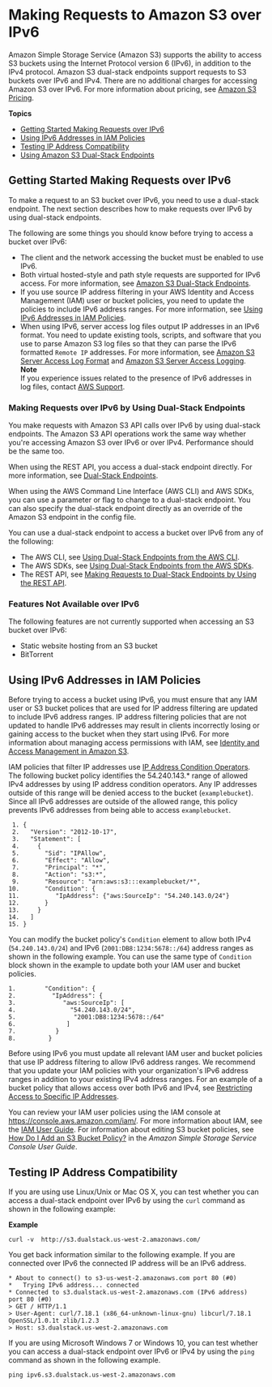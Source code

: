 # Making Requests to Amazon S3 over IPv6<a name="ipv6-access"></a>

Amazon Simple Storage Service \(Amazon S3\) supports the ability to access S3 buckets using the Internet Protocol version 6 \(IPv6\), in addition to the IPv4 protocol\. Amazon S3 dual\-stack endpoints support requests to S3 buckets over IPv6 and IPv4\. There are no additional charges for accessing Amazon S3 over IPv6\. For more information about pricing, see [Amazon S3 Pricing](https://aws.amazon.com/s3/pricing/)\.

**Topics**
+ [Getting Started Making Requests over IPv6](#ipv6-access-getting-started)
+ [Using IPv6 Addresses in IAM Policies](#ipv6-access-iam)
+ [Testing IP Address Compatibility](#ipv6-access-test-compatabilty)
+ [Using Amazon S3 Dual\-Stack Endpoints](dual-stack-endpoints.md)

## Getting Started Making Requests over IPv6<a name="ipv6-access-getting-started"></a>

To make a request to an S3 bucket over IPv6, you need to use a dual\-stack endpoint\. The next section describes how to make requests over IPv6 by using dual\-stack endpoints\. 

The following are some things you should know before trying to access a bucket over IPv6: 
+ The client and the network accessing the bucket must be enabled to use IPv6\. 
+ Both virtual hosted\-style and path style requests are supported for IPv6 access\. For more information, see [Amazon S3 Dual\-Stack Endpoints](dual-stack-endpoints.md#dual-stack-endpoints-description)\.
+ If you use source IP address filtering in your AWS Identity and Access Management \(IAM\) user or bucket policies, you need to update the policies to include IPv6 address ranges\. For more information, see [Using IPv6 Addresses in IAM Policies](#ipv6-access-iam)\.
+ When using IPv6, server access log files output IP addresses in an IPv6 format\. You need to update existing tools, scripts, and software that you use to parse Amazon S3 log files so that they can parse the IPv6 formatted `Remote IP` addresses\. For more information, see [Amazon S3 Server Access Log Format](LogFormat.md) and [Amazon S3 Server Access Logging](ServerLogs.md)\. 
**Note**  
If you experience issues related to the presence of IPv6 addresses in log files, contact [AWS Support](https://aws.amazon.com/premiumsupport/)\.

### Making Requests over IPv6 by Using Dual\-Stack Endpoints<a name="ipv6-access-api"></a>

You make requests with Amazon S3 API calls over IPv6 by using dual\-stack endpoints\. The Amazon S3 API operations work the same way whether you're accessing Amazon S3 over IPv6 or over IPv4\. Performance should be the same too\.

When using the REST API, you access a dual\-stack endpoint directly\. For more information, see [Dual\-Stack Endpoints](dual-stack-endpoints.md#dual-stack-endpoints-description)\.

When using the AWS Command Line Interface \(AWS CLI\) and AWS SDKs, you can use a parameter or flag to change to a dual\-stack endpoint\. You can also specify the dual\-stack endpoint directly as an override of the Amazon S3 endpoint in the config file\.

You can use a dual\-stack endpoint to access a bucket over IPv6 from any of the following:
+ The AWS CLI, see [Using Dual\-Stack Endpoints from the AWS CLI](dual-stack-endpoints.md#dual-stack-endpoints-cli)\.
+ The AWS SDKs, see [Using Dual\-Stack Endpoints from the AWS SDKs](dual-stack-endpoints.md#dual-stack-endpoints-sdks)\.
+ The REST API, see [Making Requests to Dual\-Stack Endpoints by Using the REST API](RESTAPI.md#rest-api-dual-stack)\.

### Features Not Available over IPv6<a name="ipv6-not-supported"></a>

The following features are not currently supported when accessing an S3 bucket over IPv6:
+ Static website hosting from an S3 bucket
+ BitTorrent

## Using IPv6 Addresses in IAM Policies<a name="ipv6-access-iam"></a>

Before trying to access a bucket using IPv6, you must ensure that any IAM user or S3 bucket polices that are used for IP address filtering are updated to include IPv6 address ranges\. IP address filtering policies that are not updated to handle IPv6 addresses may result in clients incorrectly losing or gaining access to the bucket when they start using IPv6\. For more information about managing access permissions with IAM, see [Identity and Access Management in Amazon S3](s3-access-control.md)\.

IAM policies that filter IP addresses use [IP Address Condition Operators](https://docs.aws.amazon.com/IAM/latest/UserGuide/reference_policies_elements.html#Conditions_IPAddress)\. The following bucket policy identifies the 54\.240\.143\.\* range of allowed IPv4 addresses by using IP address condition operators\. Any IP addresses outside of this range will be denied access to the bucket \(`examplebucket`\)\. Since all IPv6 addresses are outside of the allowed range, this policy prevents IPv6 addresses from being able to access `examplebucket`\. 

```
 1. {
 2.   "Version": "2012-10-17",
 3.   "Statement": [
 4.     {
 5.       "Sid": "IPAllow",
 6.       "Effect": "Allow",
 7.       "Principal": "*",
 8.       "Action": "s3:*",
 9.       "Resource": "arn:aws:s3:::examplebucket/*",
10.       "Condition": {
11.          "IpAddress": {"aws:SourceIp": "54.240.143.0/24"}
12.       } 
13.     } 
14.   ]
15. }
```

You can modify the bucket policy's `Condition` element to allow both IPv4 \(`54.240.143.0/24`\) and IPv6 \(`2001:DB8:1234:5678::/64`\) address ranges as shown in the following example\. You can use the same type of `Condition` block shown in the example to update both your IAM user and bucket policies\.

```
1.        "Condition": {
2.          "IpAddress": {
3.             "aws:SourceIp": [
4.               "54.240.143.0/24",
5.                "2001:DB8:1234:5678::/64"
6.              ]
7.           }
8.         }
```

Before using IPv6 you must update all relevant IAM user and bucket policies that use IP address filtering to allow IPv6 address ranges\. We recommend that you update your IAM policies with your organization's IPv6 address ranges in addition to your existing IPv4 address ranges\. For an example of a bucket policy that allows access over both IPv6 and IPv4, see [Restricting Access to Specific IP Addresses](example-bucket-policies.md#example-bucket-policies-use-case-3)\.

You can review your IAM user policies using the IAM console at [https://console\.aws\.amazon\.com/iam/](https://console.aws.amazon.com/iam/)\. For more information about IAM, see the [IAM User Guide](https://docs.aws.amazon.com/IAM/latest/UserGuide/)\. For information about editing S3 bucket policies, see [How Do I Add an S3 Bucket Policy?](https://docs.aws.amazon.com/AmazonS3/latest/user-guide/add-bucket-policy.html) in the *Amazon Simple Storage Service Console User Guide*\. 

## Testing IP Address Compatibility<a name="ipv6-access-test-compatabilty"></a>

If you are using use Linux/Unix or Mac OS X, you can test whether you can access a dual\-stack endpoint over IPv6 by using the `curl` command as shown in the following example:

**Example**  

```
curl -v  http://s3.dualstack.us-west-2.amazonaws.com/
```
You get back information similar to the following example\. If you are connected over IPv6 the connected IP address will be an IPv6 address\.   

```
* About to connect() to s3-us-west-2.amazonaws.com port 80 (#0)
*   Trying IPv6 address... connected
* Connected to s3.dualstack.us-west-2.amazonaws.com (IPv6 address) port 80 (#0)
> GET / HTTP/1.1
> User-Agent: curl/7.18.1 (x86_64-unknown-linux-gnu) libcurl/7.18.1 OpenSSL/1.0.1t zlib/1.2.3
> Host: s3.dualstack.us-west-2.amazonaws.com
```

If you are using Microsoft Windows 7 or Windows 10, you can test whether you can access a dual\-stack endpoint over IPv6 or IPv4 by using the `ping` command as shown in the following example\.

```
ping ipv6.s3.dualstack.us-west-2.amazonaws.com 
```